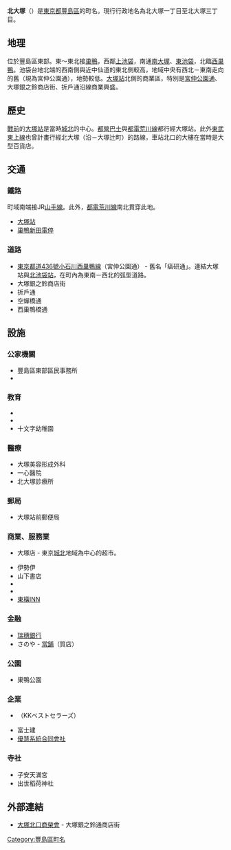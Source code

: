 {{Pathnav|日本|東京都|豐島區|frame=1}}
{{Infobox Settlement
|official_name = 北大塚
|settlement_type = [[町|町丁]]
|native_name =
|image_skyline = Toden-arakawa-line-Sugamo-shinden-station.jpg
|imagesize = 250px
|image_caption = 都電巢鴨新田電停
|image_flag =
|image_seal =
| image_map =
| map_caption =
|pushpin_map =
|latd=|latm=|lats=|latNS=
|longd=|longm=|longs=|longEW=
|subdivision_type = [[國家|國家]]
|subdivision_name = [[File:Flag_of_Japan.svg|border]] [[日本|日本]]
|subdivision_type1 = [[都道府縣|都道府縣]]
|subdivision_name1 = [[File:Flag_of_Tokyo_Prefecture.svg|border]] [[東京都|東京都]]
|subdivision_type2 = [[東京都區部|特別區]]
|subdivision_name2 = [[File:Flag_of_Toshima,_Tokyo.svg|border]] [[豐島區|豐島區]]
|subdivision_type3 = 
|subdivision_name3 =
|established_title =
|established_date =
|government_type =
|leader_title =
|leader_name =
|area_magnitude =
|area_total_sq_mi =
|area_total_km2 =
|area_land_sq_mi =
|area_land_km2 =
|area_urban_sq_mi =
|area_urban_km2 =
|area_metro_km2 =
|area_metro_sq_mi =
|population_as_of= 2014年（平成26年）7月1日
|population_footnotes = <ref>[http://www.city.toshima.lg.jp/dbps_data/_material_/localhost/040kumin/010kuminkatsudosuishin/toukei/nenrei26-7-1.xls 住民基本台帳による年齢別人口（平成26年7月1日現在）]{{dead link|date=2017年11月 |bot=InternetArchiveBot |fix-attempted=yes }}</ref>
|population_total = 11149
|population_urban =
|population_metro =
|population_density_sq_mi =
|population_density_km2 =
| timezone = [[日本標準時間|JST]]
| utc_offset = +9
|timezone_DST =
|utc_offset_DST =
|elevation_footnotes=
|elevation_m =
|elevation_ft =
|postal_code_type = [[郵遞區號|郵遞區號]]
|postal_code = 170-0004
|area_code =
|registration_plate =
|website =
|footnotes = 
}}
'''北大塚'''（{{jpn|j=北大塚|hg=きたおおつか|rm=Kita-ōtsuka|f=y}}）是[[東京都|東京都]][[豐島區|豐島區]]的町名。現行行政地名為北大塚一丁目至北大塚三丁目。

== 地理 ==
位於豐島區東部。東～東北接[[巢鴨|巢鴨]]，西鄰[[上池袋|上池袋]]，南通[[南大塚_(豐島區)|南大塚]]、[[東池袋|東池袋]]，北臨[[西巢鴨|西巢鴨]]。池袋台地北端的西南側與近中仙道的東北側較高，地域中央有西北－東南走向的舊{{link-ja|谷端川|谷端川}}（現為宮仲公園通），地勢較低。[[大塚站_(東京都)|大塚站]]北側的商業區，特別是[[東京都道436號小石川西巢鴨線|宮仲公園通]]、大塚銀之鈴商店街、折戶通沿線商業興盛。

== 歷史 ==
[[第二次世界大戰|戰前]]的[[大塚站_(東京都)|大塚站]]是當時[[城北|城北]]的中心。[[都營巴士|都營巴士]]與[[都電荒川線|都電荒川線]]都行經大塚站。此外[[東武東上線|東武東上線]]也曾計畫行經北大塚（沿{{link-ja|谷端川|谷端川}}－大塚辻町）的路線，車站北口的大樓在當時是大型百貨店{{link-ja|白木屋 (百貨店)|白木屋 (デパート)|白木屋}}。

== 交通 ==
=== 鐵路 ===
町域南端接JR[[山手線|山手線]]。此外，[[都電荒川線|都電荒川線]]南北貫穿此地。
* [[大塚站_(東京都)|大塚站]]
* [[巢鴨新田站|巢鴨新田電停]]

=== 道路 ===
* [[東京都道436號小石川西巢鴨線|東京都道436號小石川西巢鴨線]]（宮仲公園通） - 舊名「癌研通」。連結大塚站與[[北池袋站|北池袋站]]，在町內為東南－西北的弧型道路。
* 大塚銀之鈴商店街
* 折戶通
* 空蟬橋通
* 西巢鴨橋通

== 設施 ==
=== 公家機關 ===
* 豐島區東部區民事務所
* {{link-ja|巢鴨警察署|巣鴨警察署}}

=== 教育 ===
* {{link-ja|十文字高等學校|十文字高等学校}}
* {{link-ja|十文字中學校|十文字中学校}}
* 十文字幼稚園

=== 醫療 ===
* 大塚美容形成外科
* 一心醫院
* 北大塚診療所

=== 郵局 ===
* 大塚站前郵便局

=== 商業、服務業 ===
* {{link-ja|よしや|よしや}}大塚店 - 東京[[城北|城北]]地域為中心的超市。
* 伊勢伊
* 山下書店
* {{link-ja|あおい書店|あおい書店}}
* {{link-ja|華盛頓飯店|ワシントンホテル|R&B飯店大塚站北口}}
* [[東橫INN|東橫INN]]

=== 金融 ===
* [[瑞穗銀行|瑞穗銀行]]
* さのや - [[典當業|當鋪]]（質店）

=== 公園 ===
* 巣鴨公園

=== 企業 ===
* {{link-ja|KK Bestsellers|ベストセラーズ}}（KKベストセラーズ）
* 富士建
* [https://web.archive.org/web/20200513124912/http://uniwits.com/ 優慧系統合同會社]

=== 寺社 ===
* 子安天滿宮
* 出世稻荷神社

== 外部連結 ==
*[http://www.os-bell.jp/index.php 大塚北口商榮會]{{Wayback|url=http://www.os-bell.jp/index.php |date=20140623002430 }}  - 大塚銀之鈴通商店街
{{Geographic Location
|Centre    = 北大塚
|North     = [[西巢鴨|西巢鴨]]
|Northeast =
|East      = [[巢鴨|巢鴨]]
|Southeast =
|South     = [[南大塚_(豐島區)|南大塚]]
|Southwest = [[東池袋|東池袋]]
|West      =
|Northwest = [[上池袋|上池袋]]
|image     =
}}
{{豐島區的町名}}

{{DEFAULTSORT:Kita-Otsuka}}
[[Category:豐島區町名|Category:豐島區町名]]